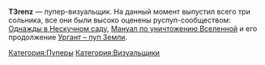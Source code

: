 {{Инфобокс для пуперов
|title2=T3renz
|другие_ники=
|image3=[[Файл:T3renz.jpg|left]]
|caption3=Пример
|сферы_творчества=RYTP
|год_начала=2015
|image4=
|caption4=
|имя_фамилия=Александр Колодинский
|дата_рождения=2000 г.
|место_проживания=Николаевск-на-Амуре
|ссылки=
*[https://www.youtube.com/user/Awes0meTerence канал]
*[https://www.youtube.com/channel/UC5F1IjoAFbtJOIRoxAcbxZQ альт]
}}

'''T3renz''' — пупер-визуальщик. На данный момент выпустил всего три сольника, все они были высоко оценены руспуп-сообществом: [https://www.youtube.com/watch?v=QOSw3VS9EdQ Однажды в Нескучном саду], [https://www.youtube.com/watch?v=jlNbq93LxQA Мануал по уничтожению Вселенной] и его продолжение [https://www.youtube.com/watch?v=syb0LXTMVoQ Ургант – пуп Земли].


[[Категория:Пуперы]]
[[Категория:Визуальщики]]